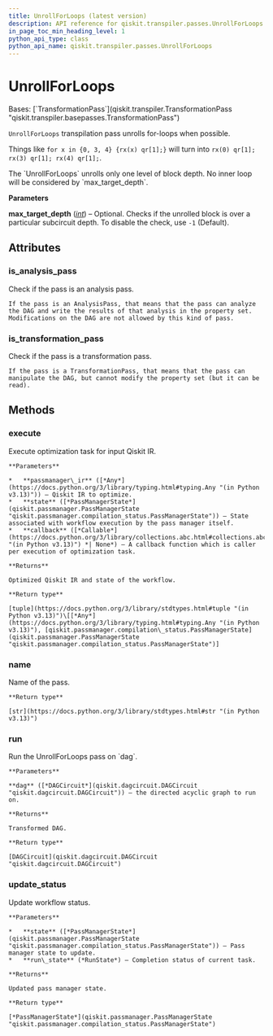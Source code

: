 ```yaml
---
title: UnrollForLoops (latest version)
description: API reference for qiskit.transpiler.passes.UnrollForLoops in the latest version of qiskit
in_page_toc_min_heading_level: 1
python_api_type: class
python_api_name: qiskit.transpiler.passes.UnrollForLoops
---
```


# UnrollForLoops

<Class id="qiskit.transpiler.passes.UnrollForLoops" isDedicatedPage={true} github="https://github.com/Qiskit/qiskit/tree/stable/2.0/qiskit/transpiler/passes/utils/unroll_forloops.py#L21-L68" signature="qiskit.transpiler.passes.UnrollForLoops(*args, **kwargs)" modifiers="class">
  Bases: [`TransformationPass`](qiskit.transpiler.TransformationPass "qiskit.transpiler.basepasses.TransformationPass")

  `UnrollForLoops` transpilation pass unrolls for-loops when possible.

  Things like `for x in {0, 3, 4} {rx(x) qr[1];}` will turn into `rx(0) qr[1]; rx(3) qr[1]; rx(4) qr[1];`.

  <Admonition title="Note" type="note">
    The `UnrollForLoops` unrolls only one level of block depth. No inner loop will be considered by `max_target_depth`.
  </Admonition>

  **Parameters**

  **max\_target\_depth** ([*int*](https://docs.python.org/3/library/functions.html#int "(in Python v3.13)")) – Optional. Checks if the unrolled block is over a particular subcircuit depth. To disable the check, use `-1` (Default).

  ## Attributes

  ### is\_analysis\_pass

  <Attribute id="qiskit.transpiler.passes.UnrollForLoops.is_analysis_pass">
    Check if the pass is an analysis pass.

    If the pass is an AnalysisPass, that means that the pass can analyze the DAG and write the results of that analysis in the property set. Modifications on the DAG are not allowed by this kind of pass.
  </Attribute>

  ### is\_transformation\_pass

  <Attribute id="qiskit.transpiler.passes.UnrollForLoops.is_transformation_pass">
    Check if the pass is a transformation pass.

    If the pass is a TransformationPass, that means that the pass can manipulate the DAG, but cannot modify the property set (but it can be read).
  </Attribute>

  ## Methods

  ### execute

  <Function id="qiskit.transpiler.passes.UnrollForLoops.execute" github="https://github.com/Qiskit/qiskit/tree/stable/2.0/qiskit/transpiler/basepasses.py#L161-L180" signature="execute(passmanager_ir, state, callback=None)">
    Execute optimization task for input Qiskit IR.

    **Parameters**

    *   **passmanager\_ir** ([*Any*](https://docs.python.org/3/library/typing.html#typing.Any "(in Python v3.13)")) – Qiskit IR to optimize.
    *   **state** ([*PassManagerState*](qiskit.passmanager.PassManagerState "qiskit.passmanager.compilation_status.PassManagerState")) – State associated with workflow execution by the pass manager itself.
    *   **callback** ([*Callable*](https://docs.python.org/3/library/collections.abc.html#collections.abc.Callable "(in Python v3.13)") *| None*) – A callback function which is caller per execution of optimization task.

    **Returns**

    Optimized Qiskit IR and state of the workflow.

    **Return type**

    [tuple](https://docs.python.org/3/library/stdtypes.html#tuple "(in Python v3.13)")\[[*Any*](https://docs.python.org/3/library/typing.html#typing.Any "(in Python v3.13)"), [qiskit.passmanager.compilation\_status.PassManagerState](qiskit.passmanager.PassManagerState "qiskit.passmanager.compilation_status.PassManagerState")]
  </Function>

  ### name

  <Function id="qiskit.transpiler.passes.UnrollForLoops.name" github="https://github.com/Qiskit/qiskit/tree/stable/2.0/qiskit/passmanager/base_tasks.py#L68-L70" signature="name()">
    Name of the pass.

    **Return type**

    [str](https://docs.python.org/3/library/stdtypes.html#str "(in Python v3.13)")
  </Function>

  ### run

  <Function id="qiskit.transpiler.passes.UnrollForLoops.run" github="https://github.com/Qiskit/qiskit/tree/stable/2.0/qiskit/transpiler/passes/utils/unroll_forloops.py#L39-L68" signature="run(dag)">
    Run the UnrollForLoops pass on `dag`.

    **Parameters**

    **dag** ([*DAGCircuit*](qiskit.dagcircuit.DAGCircuit "qiskit.dagcircuit.DAGCircuit")) – the directed acyclic graph to run on.

    **Returns**

    Transformed DAG.

    **Return type**

    [DAGCircuit](qiskit.dagcircuit.DAGCircuit "qiskit.dagcircuit.DAGCircuit")
  </Function>

  ### update\_status

  <Function id="qiskit.transpiler.passes.UnrollForLoops.update_status" github="https://github.com/Qiskit/qiskit/tree/stable/2.0/qiskit/transpiler/basepasses.py#L182-L190" signature="update_status(state, run_state)">
    Update workflow status.

    **Parameters**

    *   **state** ([*PassManagerState*](qiskit.passmanager.PassManagerState "qiskit.passmanager.compilation_status.PassManagerState")) – Pass manager state to update.
    *   **run\_state** (*RunState*) – Completion status of current task.

    **Returns**

    Updated pass manager state.

    **Return type**

    [*PassManagerState*](qiskit.passmanager.PassManagerState "qiskit.passmanager.compilation_status.PassManagerState")
  </Function>
</Class>

